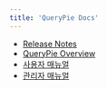 ```yaml
---
title: 'QueryPie Docs'
---
```


* [Release Notes](release-notes)
* [QueryPie Overview](querypie-overview)
* [사용자 매뉴얼](user-manual)
* [관리자 매뉴얼](administrator-manual)
